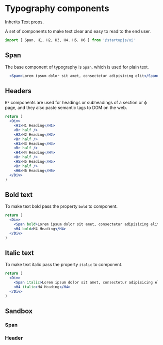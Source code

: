 
# Typography components

Inherits [Text props](https://reactnative.dev/docs/next/text).

A set of components to make text clear and easy to read to the end user.

```jsx
import { Span, H1, H2, H3, H4, H5, H6 } from '@startupjs/ui'
```

## Span

The base component of typography is `Span`, which is used for plain text.

```jsx example
  <Span>Lorem ipsum dolor sit amet, consectetur adipisicing elit</Span>
```

## Headers

`H*` components are used for headings or subheadings of a section or ф page, and they also paste semantic tags to DOM on the web.


```jsx example
return (
  <Div>
    <H1>H1 Heading</H1>
    <Br half />
    <H2>H2 Heading</H2>
    <Br half />
    <H3>H3 Heading</H3>
    <Br half />
    <H4>H4 Heading</H4>
    <Br half />
    <H5>H5 Heading</H5>
    <Br half />
    <H6>H6 Heading</H6>
  </Div>
)
```

## Bold text

To make text bold pass the property `bold` to component.

```jsx example
return (
  <Div>
    <Span bold>Lorem ipsum dolor sit amet, consectetur adipisicing elit.</Span>
    <H4 bold>H4 Heading</H4>
  </Div>
)
```

## Italic text

To make text italic pass the property `italic` to component.

```jsx example
return (
  <Div>
    <Span italic>Lorem ipsum dolor sit amet, consectetur adipisicing elit.</Span>
    <H4 italic>H4 Heading</H4>
  </Div>
)
```

## Sandbox

### Span

<Sandbox Component={Span} />

### Header

<Sandbox Component={H1} />
